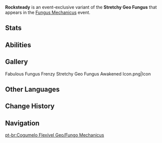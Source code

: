 {{CustomTabs
|tab1 = Overview
|tab2 = Fabulous Fungus Frenzy
|tab3 = Fungus Mechanicus
|tab4 = Lil' Fungi's Fun-Tastic Fiesta
}}
{{Enemy Infobox
|name     = Rocksteady
|image    = Enemy Stretchy Geo Fungus.png
|weakpoint = no
|type     = Event Enemies
}}
'''Rocksteady''' is an event-exclusive variant of the '''Stretchy Geo Fungus''' that appears in the [[Fungus Mechanicus]] event.

==Stats==
{{Enemy Stats
|hide_notes = 1

|geo_res = 20%
|dendro_res = 20%

|hp_ratio  = 2.7
|hp_type   = 2
|atk_ratio = 4.32
|atk_type  = 2
}}

==Abilities==
{{Enemy Attacks
|enemy       = Stretchy Geo Fungus

|name_1      = Skill: Bedrock Line
|desc_1      = Grants a shield to all Lil' Fungi on the team. The shield will will incoming DMG up to '''70%''' of the protected Fungus' Max [[HP]]. The shield will be removed after 10 seconds. While shielded, Lil' Fungi also gain a incoming [[poise damage]] reduction of '''70%'''.
|file_1      = Stretchy Geo Fungus Bedrock Line 2

|name_2      = Fierce Strike
|desc_2      = Performs 1 rapid melee strike, dealing '''300% ATK''' as {{Color|Physical DMG}}. 

|name_3      = Crystal Condensate
|desc_3      = Its Physical [[RES]] and all Elemental RES are increased by '''40%'''. 
}}

==Gallery==
<gallery>
Fabulous Fungus Frenzy Stretchy Geo Fungus Awakened Icon.png|Icon
</gallery>

==Other Languages==
{{Other Languages
|en      = Rocksteady
|zhs     = 不破础石
|zhs_rm  = Bùpò Chǔshí
|zht     = 不破礎石
|zht_rm  = Bùpò Chǔshí
|zh_tl   = 
|ja      = 不破碇石
|ja_rm   = Fuwa Ikari'ishi{{assumed}}
|ja_tl   = Unbreakable Anchor Stone
|ko      = 깨지지 않는 초석
|ko_tl   = Unbreakable Cornerstone
|es      = Oronjas Pedrín
|es_tl   = Rocky Mushrooms
|fr      = Daplomb
|fr_tl   = Plumb
|fr_note = {{Fr|Daplomb}} comes from {{Fr|d'aplomb|lit=of plumb,}} or more specifically {{Fr|être d'aplomb|to be upright, balanced, steady,}} which gave the English "be plumb."
|ru      = Нерушимая скала
|ru_tl   = 
|th      = หินมั่นคง
|th_rm   = 
|th_tl   = 
|vi      = Tảng Đá Bền Vững
|vi_tl   = 
|de      = Felsenfest
|de_tl   = Rock Solid
|id      = Seteguh Karang
|id_tl   = Strong Like Reef
|pt      = Rocha Inquebrável
|pt_tl   = 
|tr      = Kaya Temelli
|tr_tl   = 
|it      = Cuor di Pietra
|it_tl   = 
}}

==Change History==
{{Change History|3.5}}

==Navigation==
{{Enemy Navbox|Common}}

[[pt-br:Cogumelo Flexível Geo/Fungo Mechanicus]]